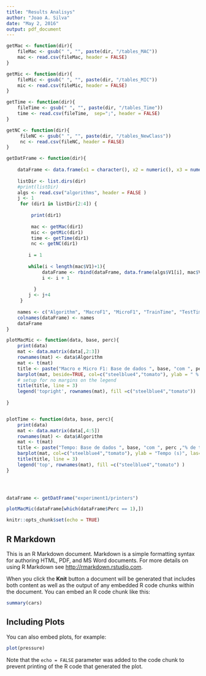 ```yaml
---
title: "Results Analisys"
author: "Joao A. Silva"
date: "May 2, 2016"
output: pdf_document
---
```


```r
getMac <- function(dir){
    fileMac <- gsub(" ", "", paste(dir, "/tables_MAC"))
    mac <- read.csv(fileMac, header = FALSE)
}

getMic <- function(dir){
    fileMic <- gsub(" ", "", paste(dir, "/tables_MIC"))
    mic <- read.csv(fileMic, header = FALSE)
}

getTime <- function(dir){
    fileTime <- gsub(" ", "", paste(dir, "/tables_Time"))
    time <- read.csv(fileTime,  sep=";", header = FALSE)
}

getNC <- function(dir){
     fileNC <- gsub(" ", "", paste(dir, "/tables_NewClass"))
     nc <- read.csv(fileNC, header = FALSE)
}

getDatFrame <- function(dir){
    
    dataFrame <- data.frame(x1 = character(), x2 = numeric(), x3 = numeric(), x4 =  numeric(),x5 = numeric(), x6 = numeric(), x7 = numeric())
    
    listDir <- list.dirs(dir)
    #print(listDir)
    algs <- read.csv("algorithms", header = FALSE )
    j <- 1
     for (dir1 in listDir[2:4]) {
         
         print(dir1)
         
         mac <- getMac(dir1)
         mic <- getMic(dir1)
         time <- getTime(dir1)
         nc <- getNC(dir1)
         
        i = 1
        
        while(i < length(mac$V1)+1){
             dataFrame <- rbind(dataFrame, data.frame(algs$V1[i], mac$V1[i], mic$V1[i], time$V1[i], time$V2[i], nc$V1[i], j))
             i <- i + 1
             
          }
        j <- j+4
     } 
    
    names <- c("Algorithm", "MacroF1", "MicroF1", "TrainTime", "TestTime", "NumNewClasses", "Perc")  
    colnames(dataFrame) <- names
    dataFrame
}

plotMacMic <- function(data, base, perc){
    print(data)
    mat <- data.matrix(data[,2:3])
    rownames(mat) <- data$Algorithm
    mat <- t(mat)
    title <- paste("Macro e Micro F1: Base de dados ", base, "com ", perc ,"% de treino.") 
    barplot(mat, beside=TRUE, col=c("steelblue4","tomato"), ylab = " % ", las=2, yaxp=c(0,100,10))
    # setup for no margins on the legend
    title(title, line = 3)
    legend('topright', rownames(mat), fill =c("steelblue4","tomato"))
   
}


plotTime <- function(data, base, perc){
    print(data)
    mat <- data.matrix(data[,4:5])
    rownames(mat) <- data$Algorithm
    mat <- t(mat)
    title <- paste("Tempo: Base de dados ", base, "com ", perc ,"% de treino.") 
    barplot(mat, col=c("steelblue4","tomato"), ylab = "Tempo (s)", las=2)
    title(title, line = 3)
    legend('top', rownames(mat), fill =c("steelblue4","tomato") )
}



    
dataFrame <- getDatFrame("experiment1/printers")

plotMacMic(dataFrame[which(dataFrame$Perc == 1),])

```




```r
knitr::opts_chunk$set(echo = TRUE)
```

## R Markdown

This is an R Markdown document. Markdown is a simple formatting syntax for authoring HTML, PDF, and MS Word documents. For more details on using R Markdown see <http://rmarkdown.rstudio.com>.

When you click the **Knit** button a document will be generated that includes both content as well as the output of any embedded R code chunks within the document. You can embed an R code chunk like this:

```r
summary(cars)
```

## Including Plots

You can also embed plots, for example:

```r
plot(pressure)
```

Note that the `echo = FALSE` parameter was added to the code chunk to prevent printing of the R code that generated the plot.
